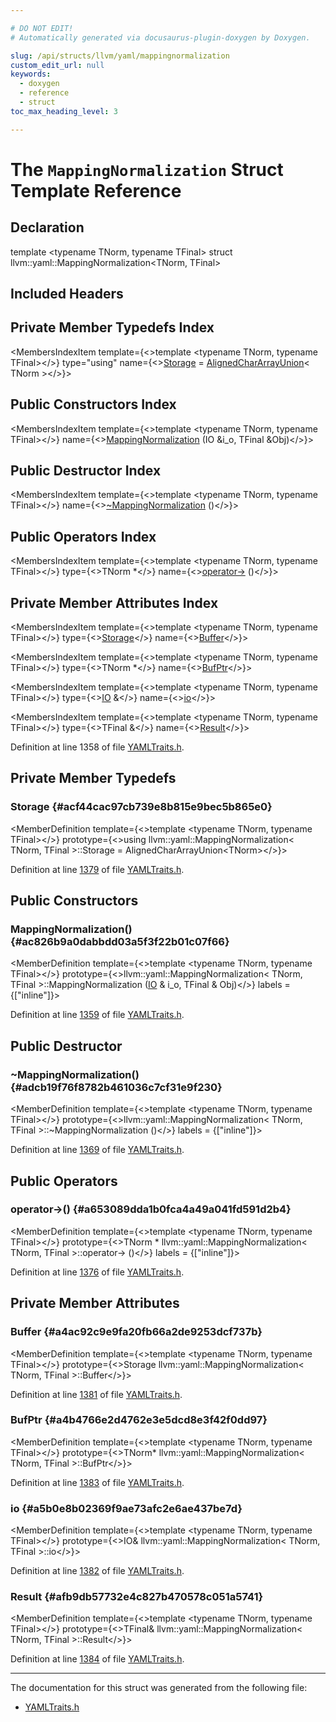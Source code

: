 ```yaml
---

# DO NOT EDIT!
# Automatically generated via docusaurus-plugin-doxygen by Doxygen.

slug: /api/structs/llvm/yaml/mappingnormalization
custom_edit_url: null
keywords:
  - doxygen
  - reference
  - struct
toc_max_heading_level: 3

---
```





# The `MappingNormalization` Struct Template Reference

<DoxygenPage pluginConfig={pluginConfig}>



## Declaration

<CodeBlock>template &lt;typename TNorm, typename TFinal&gt;
struct llvm::yaml::MappingNormalization&lt;TNorm, TFinal&gt;</CodeBlock>

## Included Headers

<IncludesList>
<IncludesListItem
  filePath="llvm/Support/YAMLTraits.h"
  permalink="/docs/api/files/include/include/llvm/include/llvm/support/yamltraits-h"
  isLocal="true" />
</IncludesList>

## Private Member Typedefs Index

<MembersIndex>

<MembersIndexItem
  template={<>template &lt;typename TNorm, typename TFinal&gt;</>}
  type="using"
  name={<><a href="#acf44cac97cb739e8b815e9bec5b865e0">Storage</a> = <a href="/docs/api/structs/llvm/alignedchararrayunion">AlignedCharArrayUnion</a>&lt; TNorm &gt;</>}>
</MembersIndexItem>

</MembersIndex>

## Public Constructors Index

<MembersIndex>

<MembersIndexItem
  template={<>template &lt;typename TNorm, typename TFinal&gt;</>}
  name={<><a href="#ac826b9a0dabbdd03a5f3f22b01c07f66">MappingNormalization</a> (IO &amp;i&#95;o, TFinal &amp;Obj)</>}>
</MembersIndexItem>

</MembersIndex>

## Public Destructor Index

<MembersIndex>

<MembersIndexItem
  template={<>template &lt;typename TNorm, typename TFinal&gt;</>}
  name={<><a href="#adcb19f76f8782b461036c7cf31e9f230">~MappingNormalization</a> ()</>}>
</MembersIndexItem>

</MembersIndex>

## Public Operators Index

<MembersIndex>

<MembersIndexItem
  template={<>template &lt;typename TNorm, typename TFinal&gt;</>}
  type={<>TNorm &#42;</>}
  name={<><a href="#a653089dda1b0fca4a49a041fd591d2b4">operator-&gt;</a> ()</>}>
</MembersIndexItem>

</MembersIndex>

## Private Member Attributes Index

<MembersIndex>

<MembersIndexItem
  template={<>template &lt;typename TNorm, typename TFinal&gt;</>}
  type={<><a href="/docs/api/structs/llvm/alignedchararrayunion">Storage</a></>}
  name={<><a href="#a4ac92c9e9fa20fb66a2de9253dcf737b">Buffer</a></>}>
</MembersIndexItem>

<MembersIndexItem
  template={<>template &lt;typename TNorm, typename TFinal&gt;</>}
  type={<>TNorm &#42;</>}
  name={<><a href="#a4b4766e2d4762e3e5dcd8e3f42f0dd97">BufPtr</a></>}>
</MembersIndexItem>

<MembersIndexItem
  template={<>template &lt;typename TNorm, typename TFinal&gt;</>}
  type={<><a href="/docs/api/classes/llvm/yaml/io">IO</a> &amp;</>}
  name={<><a href="#a5b0e8b02369f9ae73afc2e6ae437be7d">io</a></>}>
</MembersIndexItem>

<MembersIndexItem
  template={<>template &lt;typename TNorm, typename TFinal&gt;</>}
  type={<>TFinal &amp;</>}
  name={<><a href="#afb9db57732e4c827b470578c051a5741">Result</a></>}>
</MembersIndexItem>

</MembersIndex>


Definition at line 1358 of file <a href="/docs/api/files/include/include/llvm/include/llvm/support/yamltraits-h">YAMLTraits.h</a>.

<SectionDefinition>

## Private Member Typedefs

### Storage {#acf44cac97cb739e8b815e9bec5b865e0}

<MemberDefinition
  template={<>template &lt;typename TNorm, typename TFinal&gt;</>}
  prototype={<>using llvm::yaml::MappingNormalization&lt; TNorm, TFinal &gt;::Storage =  AlignedCharArrayUnion&lt;TNorm&gt;</>}>

Definition at line <a href="/docs/api/files/include/include/llvm/include/llvm/support/yamltraits-h/#l01379">1379</a> of file <a href="/docs/api/files/include/include/llvm/include/llvm/support/yamltraits-h">YAMLTraits.h</a>.
</MemberDefinition>

</SectionDefinition>

<SectionDefinition>

## Public Constructors

### MappingNormalization() {#ac826b9a0dabbdd03a5f3f22b01c07f66}

<MemberDefinition
  template={<>template &lt;typename TNorm, typename TFinal&gt;</>}
  prototype={<>llvm::yaml::MappingNormalization&lt; TNorm, TFinal &gt;::MappingNormalization (<a href="/docs/api/classes/llvm/yaml/io">IO</a> &amp; i_o, TFinal &amp; Obj)</>}
  labels = {["inline"]}>

Definition at line <a href="/docs/api/files/include/include/llvm/include/llvm/support/yamltraits-h/#l01359">1359</a> of file <a href="/docs/api/files/include/include/llvm/include/llvm/support/yamltraits-h">YAMLTraits.h</a>.
</MemberDefinition>

</SectionDefinition>

<SectionDefinition>

## Public Destructor

### ~MappingNormalization() {#adcb19f76f8782b461036c7cf31e9f230}

<MemberDefinition
  template={<>template &lt;typename TNorm, typename TFinal&gt;</>}
  prototype={<>llvm::yaml::MappingNormalization&lt; TNorm, TFinal &gt;::~MappingNormalization ()</>}
  labels = {["inline"]}>

Definition at line <a href="/docs/api/files/include/include/llvm/include/llvm/support/yamltraits-h/#l01369">1369</a> of file <a href="/docs/api/files/include/include/llvm/include/llvm/support/yamltraits-h">YAMLTraits.h</a>.
</MemberDefinition>

</SectionDefinition>

<SectionDefinition>

## Public Operators

### operator-&gt;() {#a653089dda1b0fca4a49a041fd591d2b4}

<MemberDefinition
  template={<>template &lt;typename TNorm, typename TFinal&gt;</>}
  prototype={<>TNorm &#42; llvm::yaml::MappingNormalization&lt; TNorm, TFinal &gt;::operator-&gt; ()</>}
  labels = {["inline"]}>

Definition at line <a href="/docs/api/files/include/include/llvm/include/llvm/support/yamltraits-h/#l01376">1376</a> of file <a href="/docs/api/files/include/include/llvm/include/llvm/support/yamltraits-h">YAMLTraits.h</a>.
</MemberDefinition>

</SectionDefinition>

<SectionDefinition>

## Private Member Attributes

### Buffer {#a4ac92c9e9fa20fb66a2de9253dcf737b}

<MemberDefinition
  template={<>template &lt;typename TNorm, typename TFinal&gt;</>}
  prototype={<>Storage llvm::yaml::MappingNormalization&lt; TNorm, TFinal &gt;::Buffer</>}>

Definition at line <a href="/docs/api/files/include/include/llvm/include/llvm/support/yamltraits-h/#l01381">1381</a> of file <a href="/docs/api/files/include/include/llvm/include/llvm/support/yamltraits-h">YAMLTraits.h</a>.
</MemberDefinition>

### BufPtr {#a4b4766e2d4762e3e5dcd8e3f42f0dd97}

<MemberDefinition
  template={<>template &lt;typename TNorm, typename TFinal&gt;</>}
  prototype={<>TNorm&#42; llvm::yaml::MappingNormalization&lt; TNorm, TFinal &gt;::BufPtr</>}>

Definition at line <a href="/docs/api/files/include/include/llvm/include/llvm/support/yamltraits-h/#l01383">1383</a> of file <a href="/docs/api/files/include/include/llvm/include/llvm/support/yamltraits-h">YAMLTraits.h</a>.
</MemberDefinition>

### io {#a5b0e8b02369f9ae73afc2e6ae437be7d}

<MemberDefinition
  template={<>template &lt;typename TNorm, typename TFinal&gt;</>}
  prototype={<>IO&amp; llvm::yaml::MappingNormalization&lt; TNorm, TFinal &gt;::io</>}>

Definition at line <a href="/docs/api/files/include/include/llvm/include/llvm/support/yamltraits-h/#l01382">1382</a> of file <a href="/docs/api/files/include/include/llvm/include/llvm/support/yamltraits-h">YAMLTraits.h</a>.
</MemberDefinition>

### Result {#afb9db57732e4c827b470578c051a5741}

<MemberDefinition
  template={<>template &lt;typename TNorm, typename TFinal&gt;</>}
  prototype={<>TFinal&amp; llvm::yaml::MappingNormalization&lt; TNorm, TFinal &gt;::Result</>}>

Definition at line <a href="/docs/api/files/include/include/llvm/include/llvm/support/yamltraits-h/#l01384">1384</a> of file <a href="/docs/api/files/include/include/llvm/include/llvm/support/yamltraits-h">YAMLTraits.h</a>.
</MemberDefinition>

</SectionDefinition>

<hr/>

The documentation for this struct was generated from the following file:

<ul>
<li><a href="/docs/api/files/include/include/llvm/include/llvm/support/yamltraits-h">YAMLTraits.h</a></li>
</ul>

</DoxygenPage>
